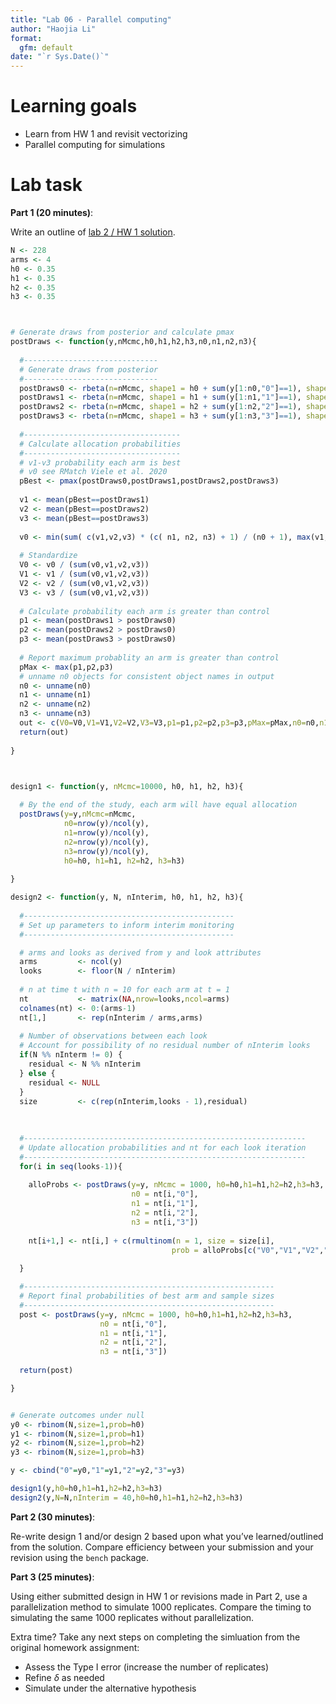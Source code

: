 ```yaml
---
title: "Lab 06 - Parallel computing"
author: "Haojia Li"
format:
  gfm: default
date: "`r Sys.Date()`"
---
```


# Learning goals

* Learn from HW 1 and revisit vectorizing
* Parallel computing for simulations

# Lab task

**Part 1 (20 minutes)**:

Write an outline of [lab 2  / HW 1 solution](https://github.com/UofUEpiBio/PHS7045-advanced-programming-solutions).

```r
N <- 228
arms <- 4
h0 <- 0.35
h1 <- 0.35
h2 <- 0.35
h3 <- 0.35



# Generate draws from posterior and calculate pmax
postDraws <- function(y,nMcmc,h0,h1,h2,h3,n0,n1,n2,n3){
  
  #------------------------------
  # Generate draws from posterior
  #------------------------------
  postDraws0 <- rbeta(n=nMcmc, shape1 = h0 + sum(y[1:n0,"0"]==1), shape2 = (1-h0) + n0 - sum(y[1:n0,"0"]==0))
  postDraws1 <- rbeta(n=nMcmc, shape1 = h1 + sum(y[1:n1,"1"]==1), shape2 = (1-h1) + n1 - sum(y[1:n1,"1"]==0))
  postDraws2 <- rbeta(n=nMcmc, shape1 = h2 + sum(y[1:n2,"2"]==1), shape2 = (1-h2) + n2 - sum(y[1:n2,"2"]==0))
  postDraws3 <- rbeta(n=nMcmc, shape1 = h3 + sum(y[1:n3,"3"]==1), shape2 = (1-h3) + n3 - sum(y[1:n3,"3"]==0))
  
  #-----------------------------------
  # Calculate allocation probabilities
  #-----------------------------------
  # v1-v3 probability each arm is best
  # v0 see RMatch Viele et al. 2020
  pBest <- pmax(postDraws0,postDraws1,postDraws2,postDraws3)
  
  v1 <- mean(pBest==postDraws1)
  v2 <- mean(pBest==postDraws2)
  v3 <- mean(pBest==postDraws3)
  
  v0 <- min(sum( c(v1,v2,v3) * (c( n1, n2, n3) + 1) / (n0 + 1), max(v1, v2, v3)) )
  
  # Standardize
  V0 <- v0 / (sum(v0,v1,v2,v3))
  V1 <- v1 / (sum(v0,v1,v2,v3))
  V2 <- v2 / (sum(v0,v1,v2,v3))
  V3 <- v3 / (sum(v0,v1,v2,v3))
  
  # Calculate probability each arm is greater than control
  p1 <- mean(postDraws1 > postDraws0)
  p2 <- mean(postDraws2 > postDraws0)
  p3 <- mean(postDraws3 > postDraws0)
  
  # Report maximum probablity an arm is greater than control
  pMax <- max(p1,p2,p3)
  # unname n0 objects for consistent object names in output
  n0 <- unname(n0)
  n1 <- unname(n1)
  n2 <- unname(n2)
  n3 <- unname(n3)
  out <- c(V0=V0,V1=V1,V2=V2,V3=V3,p1=p1,p2=p2,p3=p3,pMax=pMax,n0=n0,n1=n1,n2=n2,n3=n3)
  return(out)
  
}



design1 <- function(y, nMcmc=10000, h0, h1, h2, h3){
  
  # By the end of the study, each arm will have equal allocation
  postDraws(y=y,nMcmc=nMcmc,
            n0=nrow(y)/ncol(y),
            n1=nrow(y)/ncol(y),
            n2=nrow(y)/ncol(y),
            n3=nrow(y)/ncol(y),
            h0=h0, h1=h1, h2=h2, h3=h3)
  
}

design2 <- function(y, N, nInterim, h0, h1, h2, h3){
  
  #-----------------------------------------------
  # Set up parameters to inform interim monitoring
  #-----------------------------------------------

  # arms and looks as derived from y and look attributes
  arms         <- ncol(y)
  looks        <- floor(N / nInterim)
  
  # n at time t with n = 10 for each arm at t = 1
  nt           <- matrix(NA,nrow=looks,ncol=arms)
  colnames(nt) <- 0:(arms-1)
  nt[1,]       <- rep(nInterim / arms,arms)
  
  # Number of observations between each look
  # Account for possibility of no residual number of nInterim looks
  if(N %% nInterm != 0) {
    residual <- N %% nInterim
  } else {
    residual <- NULL
  }
  size         <- c(rep(nInterim,looks - 1),residual)
  
  
  
  #---------------------------------------------------------------
  # Update allocation probabilities and nt for each look iteration
  #---------------------------------------------------------------
  for(i in seq(looks-1)){
    
    alloProbs <- postDraws(y=y, nMcmc = 1000, h0=h0,h1=h1,h2=h2,h3=h3,
                           n0 = nt[i,"0"],
                           n1 = nt[i,"1"],
                           n2 = nt[i,"2"],
                           n3 = nt[i,"3"])
    
    nt[i+1,] <- nt[i,] + c(rmultinom(n = 1, size = size[i], 
                                    prob = alloProbs[c("V0","V1","V2","V3")]))
    
  }

  #--------------------------------------------------------
  # Report final probabilities of best arm and sample sizes
  #--------------------------------------------------------
  post <- postDraws(y=y, nMcmc = 1000, h0=h0,h1=h1,h2=h2,h3=h3,
                    n0 = nt[i,"0"],
                    n1 = nt[i,"1"],
                    n2 = nt[i,"2"],
                    n3 = nt[i,"3"])
  
  return(post)

}


# Generate outcomes under null
y0 <- rbinom(N,size=1,prob=h0)
y1 <- rbinom(N,size=1,prob=h1)
y2 <- rbinom(N,size=1,prob=h2)
y3 <- rbinom(N,size=1,prob=h3)

y <- cbind("0"=y0,"1"=y1,"2"=y2,"3"=y3)

design1(y,h0=h0,h1=h1,h2=h2,h3=h3)
design2(y,N=N,nInterim = 40,h0=h0,h1=h1,h2=h2,h3=h3)

```

**Part 2 (30 minutes)**:

Re-write design 1 and/or design 2 based upon what you've learned/outlined from the solution.  Compare efficiency between your submission and your revision using the `bench` package.


**Part 3 (25 minutes)**:

Using either submitted design in HW 1 or revisions made in Part 2, use a parallelization method to simulate 1000 replicates.  Compare the timing to simulating the same 1000 replicates without parallelization.

Extra time? Take any next steps on completing the simluation from the original homework assignment:

* Assess the Type I error (increase the number of replicates)
* Refine $\delta$ as needed
* Simulate under the alternative hypothesis